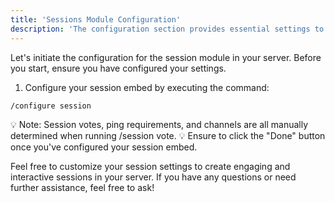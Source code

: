 ```yaml
---
title: 'Sessions Module Configuration'
description: 'The configuration section provides essential settings to tailor Sparks behavior within your server. Below are the available configuration options and their purposes'
---
```


Let's initiate the configuration for the session module in your server. Before you start, ensure you have configured your settings.

1. Configure your session embed by executing the command:

```
/configure session
```
💡 Note: Session votes, ping requirements, and channels are all manually determined when running /session vote.
💡 Ensure to click the "Done" button once you've configured your session embed.

Feel free to customize your session settings to create engaging and interactive sessions in your server. If you have any questions or need further assistance, feel free to ask!
